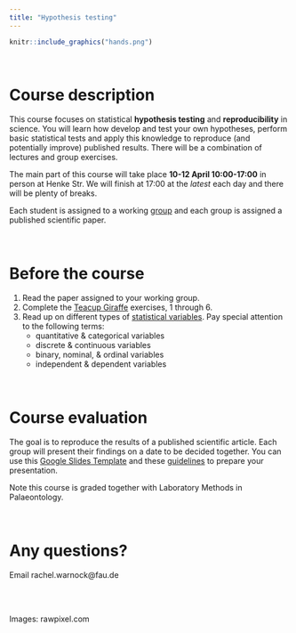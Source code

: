 ```yaml
---
title: "Hypothesis testing"
---
```


```r
knitr::include_graphics("hands.png")
```

\

# Course description

This course focuses on statistical **hypothesis testing** and **reproducibility** in science. 
You will learn how develop and test your own hypotheses, perform basic statistical tests and apply this knowledge to reproduce (and potentially improve) published results. There will be a combination of lectures and group exercises. 

The main part of this course will take place **10-12 April 10:00-17:00** in person at Henke Str.
We will finish at 17:00 at the *latest* each day and there will be plenty of breaks.

Each student is assigned to a working [group](groups.html) and each group is assigned a published scientific paper.

\

# Before the course

1. Read the paper assigned to your working group.
2. Complete the [Teacup Giraffe](https://tinystats.github.io/teacups-giraffes-and-statistics/) exercises, 1 through 6. 
3. Read up on different types of [statistical variables](https://www.scribbr.com/methodology/types-of-variables/). Pay special attention to the following terms:
    * quantitative & categorical variables
    * discrete & continuous variables
    * binary, nominal, & ordinal variables
    * independent & dependent variables

\

# Course evaluation

The goal is to reproduce the results of a published scientific article.
Each group will present their findings on a date to be decided together.
You can use this [Google Slides Template](https://docs.google.com/presentation/d/1R_p1v3kD2eWrfU0uOmbvyE4iP0YD2_KRqfAuxwOLSMg/edit?usp=sharing) and these [guidelines](https://docs.google.com/spreadsheets/d/1tfh-HZc3YM1HHnoTtw9s0O3vqZ89nuhaYFtsMmeCCQw/edit?usp=sharing) to prepare your presentation.

Note this course is graded together with Laboratory Methods in Palaeontology.

\

# Any questions?

Email rachel.warnock@fau.de

\
\

Images: rawpixel.com

